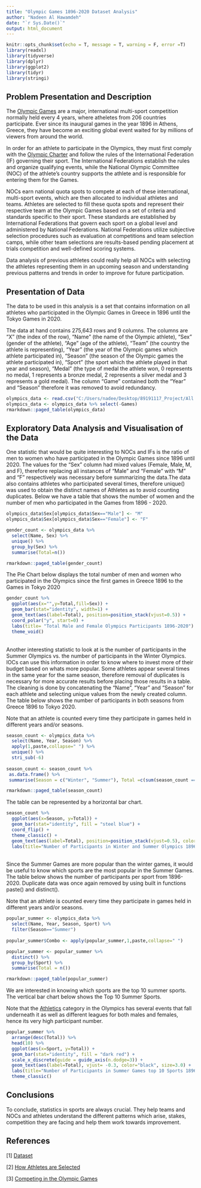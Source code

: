 ---
title: "Olympic Games 1896-2020 Dataset Analysis"
author: "Nadeen Al Hawamdeh"
date: "`r Sys.Date()`"
output: html_document
---

```{r setup, include=FALSE}
knitr::opts_chunk$set(echo = T, message = T, warning = F, error =T)
library(readxl)
library(tidyverse)
library(dplyr)
library(ggplot2)
library(tidyr)
library(stringi)
```


## Problem Presentation and Description

The [Olympic Games](https://en.wikipedia.org/wiki/Olympic_Games) are a major, international multi-sport competition normally held every 4 years, where atheletes from 206 countries participate. Ever since its inaugural games in the year 1896 in Athens, Greece, they have become an exciting global event waited for by millions of viewers from around the world.

In order for an athlete to participate in the Olympics, they must first comply with the [Olympic Charter](https://olympics.com/ioc/olympic-charter) and follow the rules of the International Federation (IF) governing their sport. The International Federations establish the rules and organize qualifying events, while the National Olympic Committee (NOC) of the athlete’s country supports the athlete and is responsible for entering them for the Games.

NOCs earn national quota spots to compete at each of these international, multi-sport events, which are then allocated to individual athletes and teams. Athletes are selected to fill these quota spots and represent their respective team at the Olympic Games based on a set of criteria and standards specific to their sport. These standards are established by International Federations that govern each sport on a global level and administered by National Federations. National Federations utilize subjective selection procedures such as evaluation at competitions and team selection camps, while other team selections are results-based pending placement at trials competition and well-defined scoring systems.

Data analysis of previous athletes could really help all NOCs with selecting the athletes representing them in an upcoming season and understanding previous patterns and trends in order to improve for future participation.


## Presentation of Data

The data to be used in this analysis is a set that contains information on all athletes who participated in the Olympic Games in Greece in 1896 until the Tokyo Games in 2020.

The data at hand contains 275,643 rows and 9 columns. The columns are "X" (the index of the row), "Name" (the name of the Olympic athlete), "Sex" (gender of the athlete), "Age" (age of the athlete), "Team" (the country the athlete is representing), "Year" (the year of the Olympic games which athlete participated in), "Season" (the season of the Olympic games the athlete participated in), "Sport" (the sport which the athlete played in that year and season), "Medal" (the type of medal the athlete won, 0 represents no medal, 1 represents a bronze medal, 2 represents a silver medal and 3 represents a gold medal). The column "Game" contained both the "Year" and "Season" therefore it was removed to avoid redundancy.


```{r}
olympics_data <- read.csv("C:/Users/nadee/Desktop/89191117_Project/All Year Olympic Dataset (with 2020 Tokyo Olympics).csv")
olympics_data <- olympics_data %>% select(-Games)
rmarkdown::paged_table(olympics_data)
```

## Exploratory Data Analysis and Visualisation of the Data

One statistic that would be quite interesting to NOCs and IFs is the ratio of men to women who have participated in the Olympic Games since 1896 until 2020. The values for the "Sex" column had mixed values (Female, Male, M, and F), therefore replacing all instances of "Male" and "Female" with "M" and "F" respectively was necessary before summarizing the data.The data also contains athletes who participated several times, therefore unique() was used to obtain the distinct names of Athletes as to avoid counting duplicates. Below we have a table that shows the number of women and the number of men who participated in the Games from 1896 - 2020.


```{r}
olympics_data$Sex[olympics_data$Sex=="Male"] <- "M"
olympics_data$Sex[olympics_data$Sex=="Female"] <- "F"

gender_count <- olympics_data %>%
  select(Name, Sex) %>%
  unique() %>%
  group_by(Sex) %>%
  summarise(Total=n())

rmarkdown::paged_table(gender_count)
```


The Pie Chart below displays the total number of men and women who participated in the Olympics since the first games in Greece 1896 to the Games in Tokyo 2020


```{r}
gender_count %>%
  ggplot(aes(x="",y=Total,fill=Sex)) + 
  geom_bar(stat="identity", width=1) + 
  geom_text(aes(label=Total), position=position_stack(vjust=0.5)) + 
  coord_polar("y", start=0) + 
  labs(title= "Total Male and Female Olympics Participants 1896-2020") +
  theme_void()
```

<br>
Another interesting statistic to look at is the number of participants in the Summer Olympics vs. the number of participants in the Winter Olympics. IOCs can use this information in order to know where to invest more of their budget based on whats more popular. Some athletes appear several times in the same year for the same season, therefore removal of duplicates is necessary for more accurate results before placing those results in a table. The cleaning is done by concatenating the "Name", "Year" and "Season" for each athlete and selecting unique values from the newly created column. The table below shows the number of participants in both seasons from Greece 1896 to Tokyo 2020. 

Note that an athlete is counted every time they participate in games held in different years and/or seasons.

```{r}
season_count <- olympics_data %>% 
  select(Name, Year, Season) %>% 
  apply(1,paste,collapse=" ") %>% 
  unique() %>%
  stri_sub(-6)
  
season_count <- season_count %>% 
 as.data.frame() %>% 
 summarise(Season = c("Winter", "Summer"), Total =c(sum(season_count == "Winter"),sum(season_count == "Summer"))) 

rmarkdown::paged_table(season_count)
```

The table can be represented by a horizontal bar chart. 

```{r}
season_count %>%
  ggplot(aes(x=Season, y=Total)) +
  geom_bar(stat="identity", fill = "steel blue") +
  coord_flip() +
  theme_classic() +
  geom_text(aes(label=Total), position=position_stack(vjust=0.5), color="white", size=4.0) +
  labs(title="Number of Participants in Winter and Summer Olympics 1896-2020", x = "Season", y = "Total Participants")
```
<br>
Since the Summer Games are more popular than the winter games, it would be useful to know which sports are the most popular in the Summer Games. The table below shows the number of participants per sport from 1896-2020. Duplicate data was once again removed by using built in functions paste() and distinct(). 

Note that an athlete is counted every time they participate in games held in different years and/or seasons.

```{r}
popular_summer <- olympics_data %>% 
  select(Name, Year, Season, Sport) %>%
  filter(Season=="Summer")
  
popular_summer$Combo <- apply(popular_summer,1,paste,collapse=" ")

popular_summer <- popular_summer %>%
  distinct() %>%
  group_by(Sport) %>%
  summarise(Total = n())

rmarkdown::paged_table(popular_summer)
```

We are interested in knowing which sports are the top 10 summer sports. The vertical bar chart below shows the Top 10 Summer Sports. 

Note that the [Athletics](https://www.kreedon.com/types-of-events-in-athletics/?amp) category in the Olympics has several events that fall underneath it as well as different leagues for both males and females, hence its very high participant number.

```{r}
popular_summer %>% 
  arrange(desc(Total)) %>%
  head(10) %>%
  ggplot(aes(x=Sport, y=Total)) +
  geom_bar(stat="identity", fill = "dark red") +
  scale_x_discrete(guide = guide_axis(n.dodge=3)) +
  geom_text(aes(label=Total), vjust= -0.3, color="black", size=3.0) +
  labs(title="Number of Participants in Summer Games top 10 Sports 1896-2020", x = "Sport", y = "Total Participants") +
  theme_classic()
```



## Conclusions

To conclude, statistics in sports are always crucial. They help teams and NOCs and athletes understand the different patterns which arise, stakes, competition they are facing and help them work towards improvement.


## References

[1] [Dataset](https://www.kaggle.com/datasets/fearsomejockey/olympics-dataset-2020-tokyo-dataset)

[2] [How Athletes are Selected](https://www.teamusa.org/team-usa-athlete-services/team-selection)

[3] [Competing in the Olympic Games](https://olympics.com/ioc/faq/competing-and-being-part-of-the-games)

